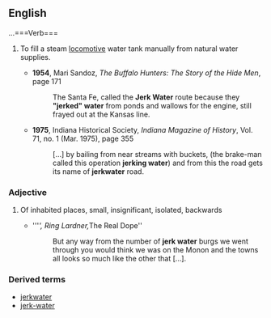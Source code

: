 ==English==
…===Verb===
{{en-verb|inf=to [[jerk]] [[water]]|jerks water|jerking water|jerked water}}

# {{US|railroads|dated}} To fill a steam [[locomotive]] water tank manually from natural water supplies.
#* '''1954''', Mari Sandoz, ''The Buffalo Hunters: The Story of the Hide Men'', page 171
#*: The Santa Fe, called the '''Jerk Water''' route because they '''"jerked" water''' from ponds and wallows for the engine, still frayed out at the Kansas line.
#* '''1975''', Indiana Historical Society, ''Indiana Magazine of History'',  Vol. 71, no. 1 (Mar. 1975), page 355
#*: […] by bailing from near streams with buckets, (the brake-man called this operation '''jerking water''') and from this the road gets its name of '''jerkwater''' road.

===Adjective===
{{en-adj}}
# {{US|colloquial|pejorative}} Of inhabited places, small, insignificant, isolated, backwards
#* '''''', Ring Lardner, ''The Real Dope''
#*: But any way from the number of '''jerk water''' burgs we went through you would think we was on the Monon and the towns all looks so much like the other that […].

===Derived terms===
*[[jerkwater]]
*[[jerk-water]]